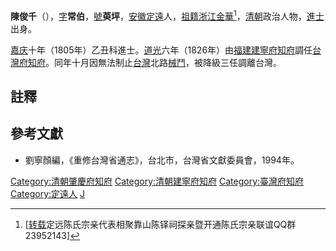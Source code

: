 '''陳俊千'''（{{bd|？||？|catIdx=C陳}}），[[表字|字]]'''常伯'''，[[號|號]]'''萸坪'''，[[安徽|安徽]][[定遠|定遠]]人，[[祖籍|祖籍]][[浙江|浙江]][[金華|金華]]<ref>[http://blog.sina.cn/dpool/blog/s/blog_5991ea0c0102uygj.html [转载]定远陈氏宗亲代表相聚靠山陈铎祠探亲暨开通陈氏宗亲联谊QQ群23952143]</ref>，[[清朝|清朝]]政治人物，[[進士|進士]]出身。

[[嘉庆|嘉庆]]十年（1805年）乙丑科進士。[[道光|道光]]六年（1826年）由[[福建|福建]][[建寧府|建寧府]][[知府|知府]]調任[[台灣府知府|台灣府知府]]。同年十月因無法制止[[台灣|台灣]]北路[[械鬥|械鬥]]，被降級三任調離台灣。

==註釋==
{{reflist}}

==參考文獻==
*劉寧顏編，《重修台灣省通志》，台北市，台灣省文獻委員會，1994年。

{{start box}}
{{s-off}}
{{succession box|[[楊時行|楊時行]]|承惠|[[廣東省_(清)|廣東]][[肇慶府|肇慶府]][[知府|知府]]|[[嘉慶|嘉慶]]二十四－二十五年<br />（1819－1820年）}}
{{s-before|[[方傳穟|方傳穟]]}}
{{s-title|[[福建省_(清)|福建]][[台灣府知府|台灣府知府]]|1826年上任}}
{{s-after|[[鄧傳安|鄧傳安]]}}
{{end box}}

{{嘉慶十年乙丑科殿試金榜}}

[[Category:清朝肇慶府知府|Category:清朝肇慶府知府]]
[[Category:清朝建寧府知府|Category:清朝建寧府知府]]
[[Category:臺灣府知府|Category:臺灣府知府]]
[[Category:定遠人|Category:定遠人]]
[[Category:陳姓|J]]